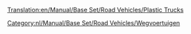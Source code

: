 [[Translation:en/Manual/Base Set/Road Vehicles/Plastic Trucks]]

{{nl/Manual/Base Set/Road Vehicles/Wegvoertuig|name     = MightyMover Plastictruck
  |img      = en/Manual/Base Set/Road Vehicles/MightyMover plastic.png
  |price    = £4.798 (€ 9.596)
  |speed    = 48 km/h
  |annual   = £421 (€ 842)
  |designed = 1935
  |life     = 15
  |capacity = 17.000 liter plastic
}}
{{nl/Manual/Base Set/Road Vehicles/Wegvoertuig|name     = Powernaught Plastictruck
  |img      = en/Manual/Base Set/Road Vehicles/Powernaught plastic.png
  |price    = £6.029 (€ 12.058)
  |speed    = 88 km/h
  |annual   = £787 (€ 1.574)
  |designed = 1977
  |life     = 15
  |capacity = 19.000 liter plastic
}}
{{nl/Manual/Base Set/Road Vehicles/Wegvoertuig|name     = Wizzowow Plastictruck
  |img      = en/Manual/Base Set/Road Vehicles/Wizzowow plastic.png
  |price    = £6.439 (€ 12.878)
  |speed    = 112 km/h
  |annual   = £1.125 (€ 2.250)
  |designed = 2011
  |life     = 15
  |capacity = 22.000 liter plastic
}}


[[Category:nl/Manual/Base Set/Road Vehicles/Wegvoertuigen]]